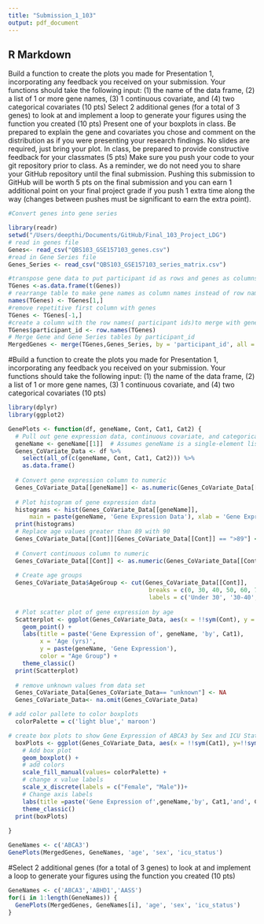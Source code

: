 ```yaml
---
title: "Submission_1_103"
output: pdf_document
---
```



## R Markdown


Build a function to create the plots you made for Presentation 1, incorporating any feedback you received on your submission. Your functions should take the following input: (1) the name of the data frame, (2) a list of 1 or more gene names, (3) 1 continuous covariate, and (4) two categorical covariates (10 pts)
Select 2 additional genes (for a total of 3 genes) to look at and implement a loop to generate your figures using the function you created (10 pts)
Present one of your boxplots in class. Be prepared to explain the gene and covariates you chose and comment on the distribution as if you were presenting your research findings. No slides are required, just bring your plot. In class, be prepared to provide constructive feedback for your classmates (5 pts)
Make sure you push your code to your git repository prior to class. As a reminder, we do not need you to share your GitHub repository until the final submission. Pushing this submission to GitHub will be worth 5 pts on the final submission and you can earn 1 additional point on your final project grade if you push 1 extra time along the way (changes between pushes must be significant to earn the extra point). 


```r
#Convert genes into gene series

library(readr)
setwd("/Users/deepthi/Documents/GitHub/Final_103_Project_LDG")
# read in genes file
Genes<- read_csv("QBS103_GSE157103_genes.csv")
#read in Gene Series file
Genes_Series <- read_csv("QBS103_GSE157103_series_matrix.csv")
```


```r

#transpose gene data to put participant id as rows and genes as columns 
TGenes <-as.data.frame(t(Genes))
# rearrange table to make gene names as column names instead of row names
names(TGenes) <- TGenes[1,]
#remove repetitive first column with genes
TGenes <- TGenes[-1,]
#create a column with the row names( participant ids)to merge with gene series file
TGenes$participant_id <- row.names(TGenes)
# Merge Gene and Gene Series tables by participant_id 
MergedGenes <- merge(TGenes,Genes_Series, by = 'participant_id', all = TRUE) 

```

#Build a function to create the plots you made for Presentation 1, incorporating any feedback you received on your submission. Your functions should take the following input: (1) the name of the data frame, (2) a list of 1 or more gene names, (3) 1 continuous covariate, and (4) two categorical covariates (10 pts)

```r
library(dplyr)
library(ggplot2)

GenePlots <- function(df, geneName, Cont, Cat1, Cat2) {
  # Pull out gene expression data, continuous covariate, and categorical data
  geneName <- geneName[[1]]  # Assumes geneName is a single-element list
  Genes_CoVariate_Data <- df %>%
    select(all_of(c(geneName, Cont, Cat1, Cat2))) %>%
    as.data.frame()
  
  # Convert gene expression column to numeric
  Genes_CoVariate_Data[[geneName]] <- as.numeric(Genes_CoVariate_Data[[geneName]])
  
  # Plot histogram of gene expression data
  histograms <- hist(Genes_CoVariate_Data[[geneName]], 
      main = paste(geneName, 'Gene Expression Data'), xlab = 'Gene Expression', col = "light blue")
  print(histograms)
  # Replace age values greater than 89 with 90
  Genes_CoVariate_Data[[Cont]][Genes_CoVariate_Data[[Cont]] == ">89"] <- 90
  
  # Convert continuous column to numeric
  Genes_CoVariate_Data[[Cont]] <- as.numeric(Genes_CoVariate_Data[[Cont]])
  
  # Create age groups
  Genes_CoVariate_Data$AgeGroup <- cut(Genes_CoVariate_Data[[Cont]],
                                        breaks = c(0, 30, 40, 50, 60, 70, 80, 90),
                                        labels = c('Under 30', '30-40', '40-50', '50-60', '60-70', '70-80', '>80'))
  
  # Plot scatter plot of gene expression by age
  Scatterplot <- ggplot(Genes_CoVariate_Data, aes(x = !!sym(Cont), y = !!sym(geneName), color = AgeGroup)) +
    geom_point() +
    labs(title = paste('Gene Expression of', geneName, 'by', Cat1),
         x = 'Age (yrs)',
         y = paste(geneName, 'Gene Expression'),
         color = "Age Group") +
    theme_classic()
  print(Scatterplot)
  
  # remove unknown values from data set
  Genes_CoVariate_Data[Genes_CoVariate_Data== "unknown"] <- NA
  Genes_CoVariate_Data<- na.omit(Genes_CoVariate_Data)

# add color pallete to color boxplots
  colorPalette = c('light blue',' maroon')

# create box plots to show Gene Expression of ABCA3 by Sex and ICU Status
  boxPlots <- ggplot(Genes_CoVariate_Data, aes(x = !!sym(Cat1), y=!!sym(geneName), fill= !!sym(Cat2)) )+ 
    # Add box plot
    geom_boxplot() +
    # add colors
    scale_fill_manual(values= colorPalette) +
    # change x value labels
    scale_x_discrete(labels = c("Female", "Male"))+
    # Change axis labels
    labs(title =paste('Gene Expression of',geneName,'by', Cat1,'and', Cat2), x = Cat1,y = 'Gene Expression',fill = Cat2) +
    theme_classic()
  print(boxPlots)
  
}

GeneNames <- c('ABCA3')
GenePlots(MergedGenes, GeneNames, 'age', 'sex', 'icu_status')

```
#Select 2 additional genes (for a total of 3 genes) to look at and implement a loop to generate your figures using the function you created (10 pts)

```r

GeneNames <- c('ABCA3','ABHD1','AASS')
for(i in 1:length(GeneNames)) {
  GenePlots(MergedGenes, GeneNames[i], 'age', 'sex', 'icu_status')
}

```

